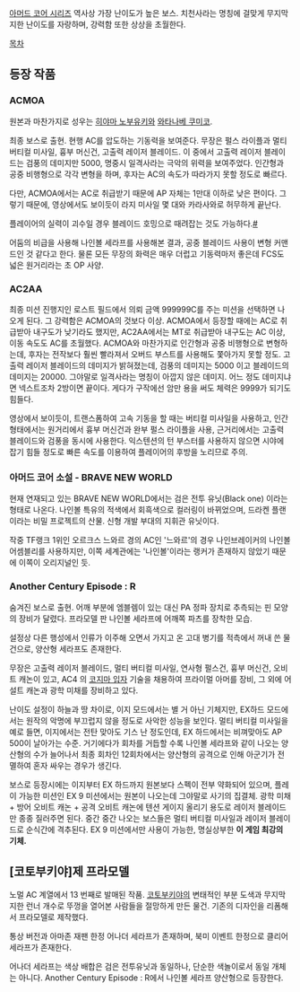 [[아머드 코어 시리즈]] 역사상 가장 난이도가 높은 보스. 치천사라는 명칭에 걸맞게 무지막지한 난이도를 자랑하며, 강력함 또한 상상을 초월한다.

[[목차]]
== 등장 작품 ==
=== ACMOA ===
원본과 마찬가지로 성우는 [[히야마 노부유키]]와 [[와타나베 쿠미코]].

최종 보스로 출현. 현행 AC를 압도하는 기동력을 보여준다. 무장은 펄스 라이플과 멀티 버티컬 미사일, 흉부 머신건, 고출력 레이저 블레이드. 이 중에서 고출력 레이저 블레이드는 검풍의 데미지만 5000, 명중시 일격사라는 극악의 위력을 보여주었다. 인간형과 공중 비행형으로 각각 변형을 하며, 후자는 AC의 속도가 따라가지 못할 정도로 빠르다.

{{{#!html
<iframe width="420" height="315" src="/embed/3JNwp01VNhU?rel=0" frameborder="0" allowfullscreen></iframe>
}}}
다만, ACMOA에서는 AC로 취급받기 때문에 AP 자체는 1만대 이하로 낮은 편이다. 그렇기 때문에, 영상에서도 보이듯이 라지 미사일 몇 대와 카라사와로 허무하게 끝난다.

플레이어의 실력이 괴수일 경우 블레이드 호밍으로 때려잡는 것도 가능하다.[https://www.youtube.com/watch?v=dlyAS_Oayak#t=5109 #]

{{{#!html
<object width="420" height="315"><param name="movie" value="//www.youtube.com/v/y9neTtckOH8?hl=ko_KR&amp;version=3"></param><param name="allowFullScreen" value="true"></param><param name="allowscriptaccess" value="always"></param><embed src="//www.youtube.com/v/y9neTtckOH8?hl=ko_KR&amp;version=3" type="application/x-shockwave-flash" width="420" height="315" allowscriptaccess="always" allowfullscreen="true"></embed></object>
}}}
어둠의 비급을 사용해 나인볼 세라프를 사용해본 결과, 공중 블레이드 사용이 변형 커맨드인 것 같다고 한다. 물론 모든 무장의 화력은 매우 더럽고 기동력마저 좋은데 FCS도 넓은 원거리라는 초 OP 사양.
=== AC2AA ===
최종 미션 진행지인 로스트 필드에서 의뢰 금액 999999C를 주는 미션을 선택하면 나오게 된다. 그 강력함은 ACMOA의 것보다 이상. ACMOA에서 등장할 때에는 AC로 취급받아 내구도가 낮기라도 했지만, AC2AA에서는 MT로 취급받아 내구도는 AC 이상, 이동 속도도 AC를 초월했다. ACMOA와 마찬가지로 인간형과 공중 비행형으로 변형하는데, 후자는 전작보다 훨씬 빨라져서 오버드 부스트를 사용해도 쫓아가지 못할 정도. 고출력 레이저 블레이드의 데미지가 밝혀졌는데, 검풍의 데미지는 5000 이고 블레이드의 데미지는 20000. 그야말로 일격사라는 명칭이 아깝지 않은 데미지. 어느 정도 데미지냐면 넥스트조차 2방이면 끝이다. 게다가 구작에선 암만 용을 써도 체력은 9999가 되기도 힘들다.

{{{#!html
<iframe width="420" height="315" src="/embed/Ar6JUdOHLQI?rel=0" frameborder="0" allowfullscreen></iframe>
}}}
영상에서 보이듯이, 트랜스폼하여 고속 기동을 할 때는 버티컬 미사일을 사용하고, 인간 형태에서는 원거리에서 흉부 머신건과 완부 펄스 라이플을 사용, 근거리에서는 고출력 블레이드와 검풍을 동시에 사용한다. 익스텐션의 턴 부스터를 사용하지 않으면 시야에 잡기 힘들 정도로 빠른 속도를 이용하여 플레이어의 후방을 노리므로 주의.
=== 아머드 코어 소설 - BRAVE NEW WORLD ===
현재 연재되고 있는 BRAVE NEW WORLD에서는 검은 전투 유닛(Black one) 이라는 형태로 나온다. 나인볼 특유의 적색에서 회흑색으로 컬러링이 바뀌었으며, 드라켄 플랜이라는 비밀 프로젝트의 산물. 신형 개발 부대의 지휘관 유닛이다.

작중 TF랭크 1위인 오르크스 느와르 경의 AC인 '느와르'의 경우 나인브레이커의 나인볼 어셈블리를 사용하지만, 이쪽 세계관에는 '나인볼'이라는 랭커가 존재하지 않았기 때문에 이쪽이 오리지널인 듯.
=== Another Century Episode : R ===
숨겨진 보스로 출현. 어깨 부분에 엠블렘이 있는 대신 PA 정파 장치로 추측되는 핀 모양의 장비가 달렸다. 프라모델 판 나인볼 세라프에 어깨쪽 파츠를 장착한 모습.

{{{#!html
<script type="text/javascript" src="/thumb_watch/sm11823056?w=490&h=307"></script><noscript><a href="/watch/sm11823056">【ニコニコ動画】A.C.E:R　ナインボール=セラフ</a></noscript>
}}}

{{{#!html
<script type="text/javascript" src="/thumb_watch/sm11899590"></script><noscript><a href="/watch/sm11899590">【ニコニコ動画】【ACE：R】EXステージ9　ナインボール・セラフ【気ままにプレイ動画】</a></noscript>
}}}

설정상 다른 행성에서 인류가 이주해 오면서 가지고 온 고대 병기를 적측에서 꺼내 쓴 물건으로, 양산형 세라프도 존재한다.

무장은 고출력 레이저 블레이드, 멀티 버티컬 미사일, 연사형 펄스건, 흉부 머신건, 오비트 캐논이 있고, AC4 의 [[코지마 입자]] 기술을 채용하여 프라이멀 아머를 장비, 그 외에 어설트 캐논과 광학 미채를 장비하고 있다.

난이도 설정이 하늘과 땅 차이로, 이지 모드에서는 별 거 아닌 기체지만, EX하드 모드에서는 원작의 악명에 부끄럽지 않을 정도로 사악한 성능을 보인다. 멀티 버티컬 미사일을 예로 들면, 이지에서는 전탄 맞아도 기스 난 정도인데, EX 하드에서는 비껴맞아도 AP 500이 날아가는 수준. 거기에다가 회차를 거듭할 수록 나인볼 세라프와 같이 나오는 양산형의 수가 늘어나서 최종 회차인 12회차에서는 양산형의 공격으로 인해 아군기가 전멸하여 혼자 싸우는 경우가 생긴다.

보스로 등장시에는 이지부터 EX 하드까지 원본보다 스펙이 전부 약화되어 있으며, 플레이 가능한 미션인 EX 9 미션에서는 원본이 나오는데 그야말로 사기의 집결체. 광학 미채 + 방어 오비트 캐논 + 공격 오비트 캐논에 텐션 게이지 올리기 용도로 레이저 블레이드만 종종 질러주면 된다. 중간 중간 나오는 보스들은 멀티 버티컬 미사일과 레이저 블레이드로 순식간에 격추된다. EX 9 미션에서만 사용이 가능한, 명실상부한 '''이 게임 최강의 기체.'''
== [코토부키야]제 프라모델 ==
노멀 AC 계열에서 13 번째로 발매된 작품. [[코토부키야]]의 변태적인 부분 도색과 무지막지한 런너 개수로 뚜껑을 열어본 사람들을 절망하게 만든 물건. 기존의 디자인을 리폼해서 프라모델로 제작했다.

통상 버전과 아마존 재팬 한정 어나더 세라프가 존재하며, 북미 이벤트 한정으로 클리어 세라프가 존재한다.

어나더 세라프는 색상 배합은 검은 전투유닛과 동일하나, 단순한 색놀이로서 동일 개체는 아니다. Another Century Episode : R에서 나인볼 세라프 양산형으로 등장한다.
